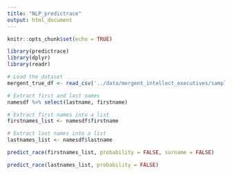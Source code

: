 ```yaml
---
title: "NLP_predictrace"
output: html_document
---
```


```r
knitr::opts_chunk$set(echo = TRUE)
```

```r
library(predictrace)
library(dplyr)
library(readr)
```

```r
# Load the dataset
mergent_true_df <- read_csv('../data/mergent_intellect_executives/sample.csv.xz')

# Extract first and last names
namesdf %>% select(lastname, firstname)

```

```r
# Extract first names into a list
firstnames_list <- namesdf$firstname

# Extract last names into a list
lastnames_list <- namesdf$lastname
```
```r
predict_race(firstnames_list, probability = FALSE, surname = FALSE)
```

```r
predict_race(lastnames_list, probability = FALSE)
```

